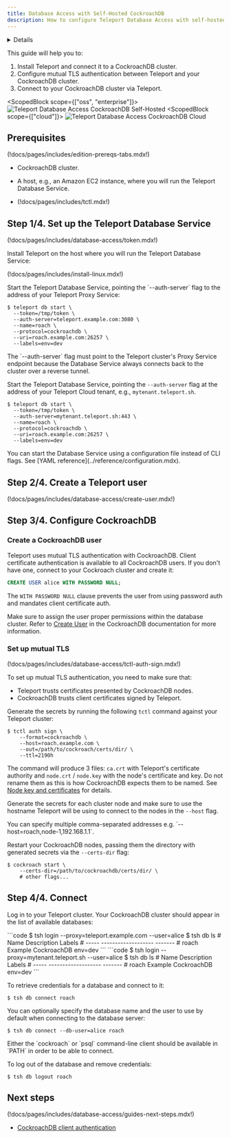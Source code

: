 ```yaml
---
title: Database Access with Self-Hosted CockroachDB
description: How to configure Teleport Database Access with self-hosted CockroachDB.
---
```


<Details
  title="Version warning"
  opened={true}
  scope={["oss", "enterprise"]}
  scopeOnly={true}
  min="8.0"
>
  CockroachDB support is available starting from Teleport `8.0`.
</Details>

This guide will help you to:

1. Install Teleport and connect it to a CockroachDB cluster.
2. Configure mutual TLS authentication between Teleport and your CockroachDB cluster.
3. Connect to your CockroachDB cluster via Teleport.


<ScopedBlock scope={["oss", "enterprise"]}>
![Teleport Database Access CockroachDB Self-Hosted](../../../img/database-access/guides/cockroachdb_selfhosted.png)
</ScopedBlock>
<ScopedBlock scope={["cloud"]}>
![Teleport Database Access CockroachDB Cloud](../../../img/database-access/guides/cockroachdb_cloud.png)
</ScopedBlock>

## Prerequisites

(!docs/pages/includes/edition-prereqs-tabs.mdx!)

- CockroachDB cluster.
- A host, e.g., an Amazon EC2 instance, where you will run the Teleport Database
  Service.

- (!docs/pages/includes/tctl.mdx!)

## Step 1/4. Set up the Teleport Database Service

(!docs/pages/includes/database-access/token.mdx!)

Install Teleport on the host where you will run the Teleport Database Service:

(!docs/pages/includes/install-linux.mdx!)


<Tabs>
<TabItem label="Self-Hosted" scope={["enterprise","oss"]}>
Start the Teleport Database Service, pointing the `--auth-server` flag to the address of your Teleport Proxy Service:

```code
$ teleport db start \
  --token=/tmp/token \
  --auth-server=teleport.example.com:3080 \
  --name=roach \
  --protocol=cockroachdb \
  --uri=roach.example.com:26257 \
  --labels=env=dev
```

<Admonition type="note">
  The `--auth-server` flag must point to the Teleport cluster's Proxy Service endpoint
  because the Database Service always connects back to the cluster over a reverse
  tunnel.
</Admonition>

</TabItem>
<TabItem label="Teleport Cloud" scope={["cloud"]}>

Start the Teleport Database Service, pointing the `--auth-server` flag at the address of your Teleport Cloud tenant, e.g., `mytenant.teleport.sh`.

```code
$ teleport db start \
  --token=/tmp/token \
  --auth-server=mytenant.teleport.sh:443 \
  --name=roach \
  --protocol=cockroachdb \
  --uri=roach.example.com:26257 \
  --labels=env=dev
```

</TabItem>
</Tabs>


<Admonition type="tip">
  You can start the Database Service using a configuration file instead of CLI flags.
  See [YAML reference](../reference/configuration.mdx).
</Admonition>

## Step 2/4. Create a Teleport user

(!docs/pages/includes/database-access/create-user.mdx!)

## Step 3/4. Configure CockroachDB

### Create a CockroachDB user

Teleport uses mutual TLS authentication with CockroachDB. Client certificate authentication is available to all CockroachDB users. If you
don't have one, connect to your Cockroach cluster and create it:

```sql
CREATE USER alice WITH PASSWORD NULL;
```

The `WITH PASSWORD NULL` clause prevents the user from using password auth and
mandates client certificate auth.

Make sure to assign the user proper permissions within the database cluster.
Refer to [Create User](https://www.cockroachlabs.com/docs/stable/create-user.html)
in the CockroachDB documentation for more information.

### Set up mutual TLS

(!docs/pages/includes/database-access/tctl-auth-sign.mdx!)

To set up mutual TLS authentication, you need to make sure that:

- Teleport trusts certificates presented by CockroachDB nodes.
- CockroachDB trusts client certificates signed by Teleport.

Generate the secrets by running the following `tctl` command against your
Teleport cluster:

```code
$ tctl auth sign \
    --format=cockroachdb \
    --host=roach.example.com \
    --out=/path/to/cockroach/certs/dir/ \
    --ttl=2190h
```

The command will produce 3 files: `ca.crt` with Teleport's certificate authority
and `node.crt` / `node.key` with the node's certificate and key. Do not rename
them as this is how CockroachDB expects them to be named. See [Node key and certificates](https://www.cockroachlabs.com/docs/v21.1/create-security-certificates-custom-ca#node-key-and-certificates)
for details.

Generate the secrets for each cluster node and make sure to use the hostname
Teleport will be using to connect to the nodes in the `--host` flag.

<Admonition type="tip">
  You can specify multiple comma-separated addresses e.g. `--host=roach,node-1,192.168.1.1`.
</Admonition>

Restart your CockroachDB nodes, passing them the directory with generated secrets
via the `--certs-dir` flag:

```code
$ cockroach start \
    --certs-dir=/path/to/cockroachdb/certs/dir/ \
    # other flags...
```

## Step 4/4. Connect

Log in to your Teleport cluster. Your CockroachDB cluster should appear in the
list of available databases:

<Tabs>
<TabItem scope={["enterprise", "oss"]} label="Self-Hosted">
```code
$ tsh login --proxy=teleport.example.com --user=alice
$ tsh db ls
# Name  Description         Labels
# ----- ------------------- -------
# roach Example CockroachDB env=dev
```
</TabItem>
<TabItem scope={["cloud"]} label="Cloud">
```code
$ tsh login --proxy=mytenant.teleport.sh --user=alice
$ tsh db ls
# Name  Description         Labels
# ----- ------------------- -------
# roach Example CockroachDB env=dev
```
</TabItem>
</Tabs>

To retrieve credentials for a database and connect to it:

```code
$ tsh db connect roach
```

You can optionally specify the database name and the user to use by default
when connecting to the database server:

```code
$ tsh db connect --db-user=alice roach
```

<Admonition type="note">
  Either the `cockroach` or `psql` command-line client should be available in `PATH`
  in order to be able to connect.
</Admonition>

To log out of the database and remove credentials:

```code
$ tsh db logout roach
```

## Next steps

(!docs/pages/includes/database-access/guides-next-steps.mdx!)
- [CockroachDB client authentication](https://www.cockroachlabs.com/docs/stable/authentication.html#client-authentication)
